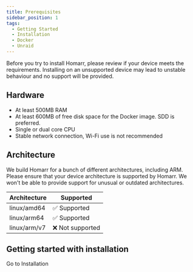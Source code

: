 ```yaml
---
title: Prerequisites
sidebar_position: 1
tags:
  - Getting Started
  - Installation
  - Docker
  - Unraid
---
```



Before you try to install Homarr, please review if your device meets the requirements.
Installing on an unsupported device may lead to unstable behaviour and no support will be provided.

## Hardware
- At least 500MB RAM
- At least 600MB of free disk space for the Docker image. SDD is preferred.
- Single or dual core CPU
- Stable network connection, Wi-Fi use is not recommended

## Architecture

We build Homarr for a bunch of different architectures, including ARM. Please ensure that your device architecture is supported by Homarr. We won't be able to provide support for unusual or outdated architectures.

| Architecture | Supported       |
|--------------|-----------------|
| linux/amd64  | ✅ Supported     |
| linux/arm64  | ✅ Supported     |
| linux/arm/v7 | ❌ Not supported |

## Getting started with installation

<Link
  data-umami-event="Go to installation"
  className={'button button--secondary button--lg rounded-3xl dark:border-zinc-600 dark:bg-zinc-800'}
  to="/docs/category/installation-1"
>
  <div className={'flex items-center gap-3'}>
    <span className={"dark:text-gray-200"}>Go to Installation</span>
    <IconArrowRight className={"dark:text-gray-200"} size={20} />
  </div>
</Link>
